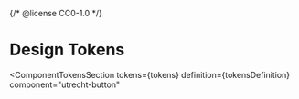 {/* @license CC0-1.0 */}


<Meta id="css-button--design-tokens" title="CSS Component/Button/Design Tokens" />

# Design Tokens

<ComponentTokensSection
  tokens={tokens}
  definition={tokensDefinition}
  component="utrecht-button"
></ComponentTokensSection>
